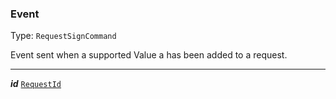 


### Event

Type: `RequestSignCommand`

Event sent when a supported Value a has been added to a request.



---

***id*** [`RequestId`](#requestid)
